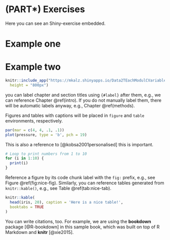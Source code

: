 # (PART\*) Exercises {-}

Here you can see an Shiny-exercise embedded.

# Example one

# Example two

```r
knitr::include_app("https://mkalz.shinyapps.io/Data2TEachModulCVariablenzuordnung/",
  height = "800px")
```

you can label chapter and section titles using `{#label}` after them, e.g., we can reference Chapter \@ref(intro). If you do not manually label them, there will be automatic labels anyway, e.g., Chapter \@ref(methods).

Figures and tables with captions will be placed in `figure` and `table` environments, respectively.

```r
par(mar = c(4, 4, .1, .1))
plot(pressure, type = 'b', pch = 19)
```

This is also a reference to [@kobsa2001personalised] this is important.

```r
# Loop to print numbers from 1 to 10
for (i in 1:10) {
  print(i)
}
```


Reference a figure by its code chunk label with the `fig:` prefix, e.g., see Figure \@ref(fig:nice-fig). Similarly, you can reference tables generated from `knitr::kable()`, e.g., see Table \@ref(tab:nice-tab).

```r
knitr::kable(
  head(iris, 20), caption = 'Here is a nice table!',
  booktabs = TRUE
)
```

You can write citations, too. For example, we are using the **bookdown** package [@R-bookdown] in this sample book, which was built on top of R Markdown and **knitr** [@xie2015].



